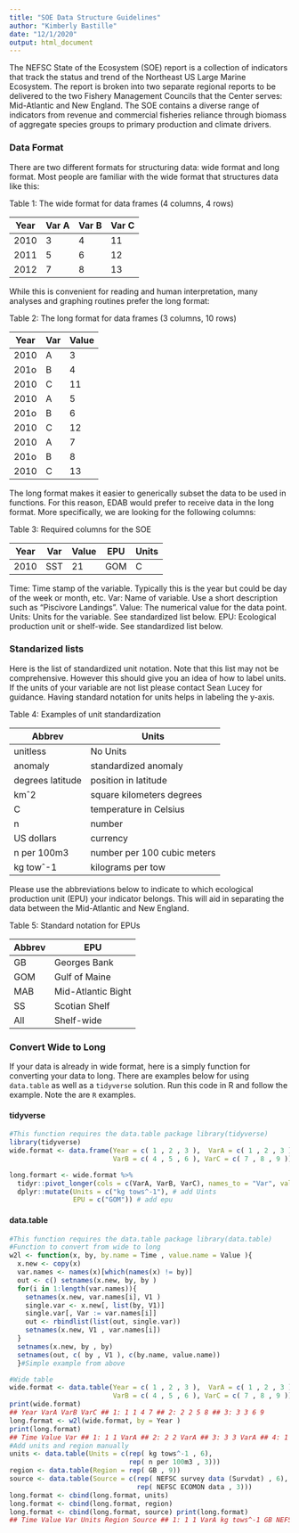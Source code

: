 ```yaml
---
title: "SOE Data Structure Guidelines"
author: "Kimberly Bastille"
date: "12/1/2020"
output: html_document
---
```


The NEFSC State of the Ecosystem (SOE) report is a collection of indicators that track the status and trend of the Northeast US Large Marine Ecosystem. The report is broken into two separate regional reports to be delivered to the two Fishery Management Councils that the Center serves: Mid-Atlantic and New England. The SOE contains a diverse range of indicators from revenue and commercial fisheries reliance through biomass of aggregate species groups to primary production and climate drivers. 

### Data Format

There are two different formats for structuring data: wide format and long format. Most people are familiar with the wide format that structures data like this: 


Table 1: The wide format for data frames (4 columns, 4 rows)

| Year | Var A  | Var B | Var C |
|------|--------|-------|-------|
| 2010 | 3      | 4     | 11    |
| 2011 | 5      | 6     | 12    |
| 2012 | 7      | 8     | 13    |

While this is convenient for reading and human interpretation, many analyses and graphing routines prefer the long format: 

Table 2: The long format for data frames (3 columns, 10 rows)

| Year | Var    | Value | 
|------|--------|-------|
| 2010 | A      | 3     | 
| 201o | B      | 4     | 
| 2010 | C      | 11    | 
| 2010 | A      | 5     | 
| 201o | B      | 6     | 
| 2010 | C      | 12    | 
| 2010 | A      | 7     | 
| 201o | B      | 8     | 
| 2010 | C      | 13    | 

The long format makes it easier to generically subset the data to be used in functions. For this reason, EDAB would prefer to receive data in the long format. More specifically, we are looking for the following columns: 

Table 3: Required columns for the SOE

| Year | Var  | Value | EPU | Units |
|------|------|-------|-----|-------|
| 2010 | SST  |   21  | GOM | C     |

Time: Time stamp of the variable. Typically this is the year but could be day of the week or month, etc. 
Var: Name of variable. Use a short description such as “Piscivore Landings”. 
Value: The numerical value for the data point. 
Units: Units for the variable. See standardized list below. 
EPU: Ecological production unit or shelf-wide. See standardized list below.

### Standarized lists 

Here is the list of standardized unit notation. Note that this list may not be comprehensive. However this should give you an idea of how to label units. If the units of your variable are not list please contact Sean Lucey for guidance. Having standard notation for units helps in labeling the y-axis. 

Table 4: Examples of unit standardization

| Abbrev | Units                                  | 
|------|------------------------------------------|
| unitless | No Units                             | 
| anomaly  | standardized  anomaly                |  
| degrees latitude |  position in latitude        | 
| kmˆ2     | square kilometers degrees            | 
| C        | temperature in Celsius               |  
| n        | number                               | 
| US dollars  | currency                          | 
| n per 100m3 | number per 100 cubic meters       |  
| kg towˆ-1 |  kilograms per tow                  | 


Please use the abbreviations below to indicate to which ecological production unit (EPU) your indicator belongs. This will aid in separating the data between the Mid-Atlantic and New England. 

Table 5: Standard notation for EPUs 

| Abbrev | EPU                |
|--------|--------------------|
| GB     | Georges Bank       | 
| GOM    | Gulf of Maine      | 
| MAB    | Mid-Atlantic Bight |
| SS     | Scotian Shelf      | 
| All    | Shelf-wide         | 


### Convert Wide to Long

If your data is already in wide format, here is a simply function for converting your data to long. There are examples below for using `data.table` as well as a `tidyverse` solution. Run this code in R and follow the example. Note the are `R` examples. 

#### tidyverse
```r
#This function requires the data.table package library(tidyverse) 
library(tidyverse)
wide.format <- data.frame(Year = c( 1 , 2 , 3 ),  VarA = c( 1 , 2 , 3 ), 
                          VarB = c( 4 , 5 , 6 ), VarC = c( 7 , 8 , 9 )) 

long.formart <- wide.format %>% 
  tidyr::pivot_longer(cols = c(VarA, VarB, VarC), names_to = "Var", values_to = "Value") %>% # convert wide to long
  dplyr::mutate(Units = c("kg tows^-1"), # add Uints
                EPU = c("GOM")) # add epu
```


#### data.table
```r
#This function requires the data.table package library(data.table) 
#Function to convert from wide to long 
w2l <- function(x, by, by.name = Time , value.name = Value ){ 
  x.new <- copy(x)
  var.names <- names(x)[which(names(x) != by)] 
  out <- c() setnames(x.new, by, by ) 
  for(i in 1:length(var.names)){ 
    setnames(x.new, var.names[i], V1 ) 
    single.var <- x.new[, list(by, V1)] 
    single.var[, Var := var.names[i]] 
    out <- rbindlist(list(out, single.var)) 
    setnames(x.new, V1 , var.names[i]) 
  }
  setnames(x.new, by , by) 
  setnames(out, c( by , V1 ), c(by.name, value.name)) 
  }#Simple example from above 

#Wide table 
wide.format <- data.table(Year = c( 1 , 2 , 3 ),  VarA = c( 1 , 2 , 3 ), 
                          VarB = c( 4 , 5 , 6 ), VarC = c( 7 , 8 , 9 )) 
print(wide.format) 
## Year VarA VarB VarC ## 1: 1 1 4 7 ## 2: 2 2 5 8 ## 3: 3 3 6 9 
long.format <- w2l(wide.format, by = Year ) 
print(long.format) 
## Time Value Var ## 1: 1 1 VarA ## 2: 2 2 VarA ## 3: 3 3 VarA ## 4: 1 4 VarB ## 5: 2 5 VarB ## 6: 3 6 VarB ## 7: 1 7 VarC ## 8: 2 8 VarC ## 9: 3 9 VarC #Notice that the w2l function named the columns to the ones noted above #but did not add units, region, or source 3 
#Add units and region manually 
units <- data.table(Units = c(rep( kg tows^-1 , 6), 
                              rep( n per 100m3 , 3))) 
region <- data.table(Region = rep( GB , 9)) 
source <- data.table(Source = c(rep( NEFSC survey data (Survdat) , 6), 
                                rep( NEFSC ECOMON data , 3))) 
long.format <- cbind(long.format, units) 
long.format <- cbind(long.format, region) 
long.format <- cbind(long.format, source) print(long.format) 
## Time Value Var Units Region Source ## 1: 1 1 VarA kg tows^-1 GB NEFSC survey data (Survdat) ## 2: 2 2 VarA kg tows^-1 GB NEFSC survey data (Survdat) ## 3: 3 3 VarA kg tows^-1 GB NEFSC survey data (Survdat) ## 4: 1 4 VarB kg tows^-1 GB NEFSC survey data (Survdat) ## 5: 2 5 VarB kg tows^-1 GB NEFSC survey data (Survdat) ## 6: 3 6 VarB kg tows^-1 GB NEFSC survey data (Survdat) ## 7: 1 7 VarC n per 100m3 GB NEFSC ECOMON data ## 8: 2 8 VarC n per 100m3 GB NEFSC ECOMON data ## 9: 3 9 VarC n per 100m3 GB NEFSC ECOMON data 

```














